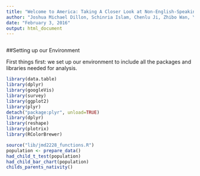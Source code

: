 ```yaml
---
title: "Welcome to America: Taking A Closer Look at Non-English-Speaking Immigrants in the ACS 2013"
author: "Joshua Michael Dillon, Schinria Islam, Chenlu Ji, Zhibo Wan, Yuan Zhao"
date: "February 3, 2016"
output: html_document
---
```



```r


```

##Setting up our Environment

First things first: we set up our environment to include all the packages and libraries needed for analysis.


```r
library(data.table)
library(dplyr)
library(googleVis)
library(survey)
library(ggplot2)
library(plyr)
detach("package:plyr", unload=TRUE)
library(dplyr)
library(reshape)
library(plotrix)
library(RColorBrewer)
```

```r
source("lib/jmd2228_functions.R")
population <- prepare_data()
had_child_t_test(population)
had_child_bar_chart(population)
childs_parents_nativity()
```

```r

```

```r

```

```r

```

```r

```

```r

```

```r

```


